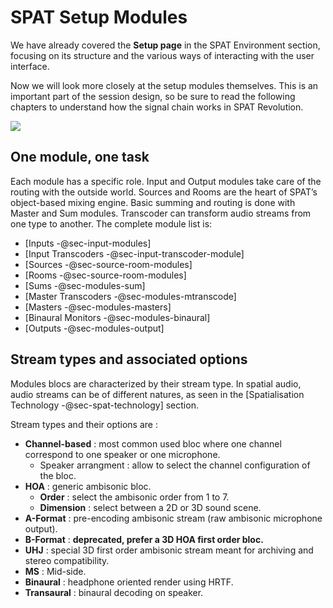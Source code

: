 # SPAT Setup Modules

We have already covered the **Setup page** in the SPAT Environment section, focusing on its structure and the various ways of interacting with the user interface.

Now we will look more closely at the setup modules themselves. This is an important part of the session design, so be sure to read the following chapters to understand how the signal chain works in SPAT Revolution.

![](https://media.githubusercontent.com/media/FLUX-SE/doc_images/main/SpatR/Setup/complexSetup.png)

## One module, one task

Each module has a specific role. Input and Output modules take care of the routing with the outside world. Sources and Rooms are the heart of SPAT's object-based mixing engine. Basic summing and routing is done with Master and Sum modules. Transcoder can transform audio streams from one type to another. The complete module list is:

* [Inputs -@sec-input-modules]
* [Input Transcoders -@sec-input-transcoder-module]
* [Sources -@sec-source-room-modules]
* [Rooms -@sec-source-room-modules]
* [Sums -@sec-modules-sum]
* [Master Transcoders -@sec-modules-mtranscode]
* [Masters -@sec-modules-masters]
* [Binaural Monitors -@sec-modules-binaural]
* [Outputs -@sec-modules-output]

## Stream types and associated options

Modules blocs are characterized by their stream type. In spatial audio, audio streams can be of different natures, as seen in the [Spatialisation Technology -@sec-spat-technology] section.

Stream types and their options are :

+ **Channel-based** : most common used bloc where one channel correspond to one speaker or one microphone.
  + Speaker arrangment : allow to select the channel configuration of the bloc.
+ **HOA** : generic ambisonic bloc.
  + **Order** : select the ambisonic order from 1 to 7.
  + **Dimension** : select between a 2D or 3D sound scene.
+ **A-Format** : pre-encoding ambisonic stream (raw ambisonic microphone output).
+ **B-Format** : **deprecated, prefer a 3D HOA first order bloc.**
+ **UHJ** : special 3D first order ambisonic stream meant for archiving and stereo compatibility.
+ **MS** : Mid-side.
+ **Binaural** : headphone oriented render using HRTF.
+ **Transaural** : binaural decoding on speaker.

